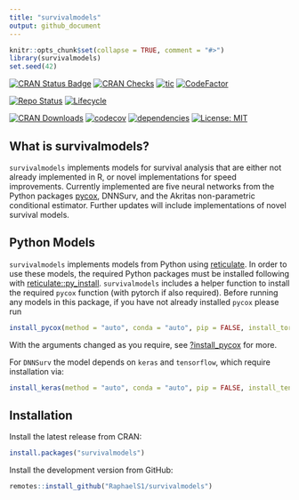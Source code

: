 ```yaml
---
title: "survivalmodels"
output: github_document
---
```


```r
knitr::opts_chunk$set(collapse = TRUE, comment = "#>")
library(survivalmodels)
set.seed(42)
```

[![CRAN Status Badge](https://www.r-pkg.org/badges/version-ago/survivalmodels)](https://cran.r-project.org/package=survivalmodels)
[![CRAN Checks](https://cranchecks.info/badges/worst/survivalmodels)](https://cran.r-project.org/web/checks/check_results_survivalmodels.html)
[![tic](https://github.com/RaphaelS1/survivalmodels/workflows/tic/badge.svg)](https://github.com/RaphaelS1/survivalmodels/actions)
[![CodeFactor](https://www.codefactor.io/repository/github/raphaels1/survivalmodels/badge)](https://www.codefactor.io/repository/github/raphaels1/survivalmodels)

[![Repo Status](https://www.repostatus.org/badges/latest/active.svg)](https://github.com/RaphaelS1/survivalmodels)
[![Lifecycle](https://img.shields.io/badge/lifecycle-stable-brightgreen.svg)](https://github.com/RaphaelS1/survivalmodels)

[![CRAN Downloads](https://cranlogs.r-pkg.org/badges/grand-total/survivalmodels)](https://cran.r-project.org/package=survivalmodels)
[![codecov](https://codecov.io/gh/RaphaelS1/survivalmodels/branch/master/graph/badge.svg)](https://codecov.io/gh/RaphaelS1/survivalmodels)
[![dependencies](https://tinyverse.netlify.com/badge/survivalmodels)](https://CRAN.R-project.org/package=survivalmodels)
[![License: MIT](https://img.shields.io/badge/License-MIT-yellow.svg)](https://opensource.org/licenses/MIT)

## What is survivalmodels?

`survivalmodels` implements models for survival analysis that are either not already implemented in R, or novel implementations for speed improvements. Currently implemented are five neural networks from the Python packages [pycox](https://github.com/havakv/pycox), DNNSurv,
and the Akritas non-parametric conditional estimator. Further updates will include implementations of novel survival models.

## Python Models

`survivalmodels` implements models from Python using [reticulate](https://cran.r-project.org/package=reticulate). In order to use these models, the required Python packages must be installed following with [reticulate::py_install](https://rstudio.github.io/reticulate/reference/py_install.html). `survivalmodels` includes a helper function to install the required `pycox` function (with pytorch if also required). Before running any models in this package, if you have not already installed `pycox` please run

```r
install_pycox(method = "auto", conda = "auto", pip = FALSE, install_torch = FALSE)
```

With the arguments changed as you require, see [?install_pycox](https://raphaels1.github.io/survivalmodels/reference/install_pycox.html) for more.

For `DNNSurv` the model depends on `keras` and `tensorflow`, which require installation via:

```r
install_keras(method = "auto", conda = "auto", pip = FALSE, install_tensorflow = FALSE)

```

## Installation

Install the latest release from CRAN:

```r
install.packages("survivalmodels")
```

Install the development version from GitHub:

```r
remotes::install_github("RaphaelS1/survivalmodels")
```

